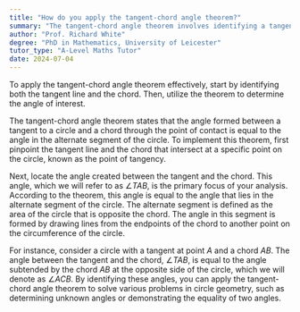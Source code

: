```yaml
---
title: "How do you apply the tangent-chord angle theorem?"
summary: "The tangent-chord angle theorem involves identifying a tangent and a chord to calculate the angle formed between them."
author: "Prof. Richard White"
degree: "PhD in Mathematics, University of Leicester"
tutor_type: "A-Level Maths Tutor"
date: 2024-07-04
---
```


To apply the tangent-chord angle theorem effectively, start by identifying both the tangent line and the chord. Then, utilize the theorem to determine the angle of interest.

The tangent-chord angle theorem states that the angle formed between a tangent to a circle and a chord through the point of contact is equal to the angle in the alternate segment of the circle. To implement this theorem, first pinpoint the tangent line and the chord that intersect at a specific point on the circle, known as the point of tangency.

Next, locate the angle created between the tangent and the chord. This angle, which we will refer to as $\angle TAB$, is the primary focus of your analysis. According to the theorem, this angle is equal to the angle that lies in the alternate segment of the circle. The alternate segment is defined as the area of the circle that is opposite the chord. The angle in this segment is formed by drawing lines from the endpoints of the chord to another point on the circumference of the circle.

For instance, consider a circle with a tangent at point $A$ and a chord $AB$. The angle between the tangent and the chord, $\angle TAB$, is equal to the angle subtended by the chord $AB$ at the opposite side of the circle, which we will denote as $\angle ACB$. By identifying these angles, you can apply the tangent-chord angle theorem to solve various problems in circle geometry, such as determining unknown angles or demonstrating the equality of two angles.
    